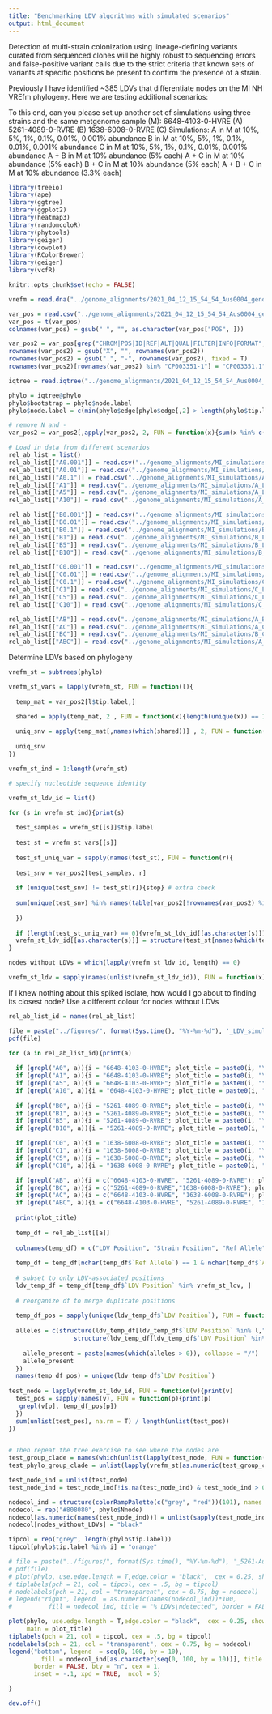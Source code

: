 ```yaml
---
title: "Benchmarking LDV algorithms with simulated scenarios"
output: html_document
---
```


Detection of multi-strain colonization using lineage-defining variants curated from sequenced clones will be highly robust to sequencing errors and false-positive variant calls due to the strict criteria that known sets of variants at specific positions be present to confirm the presence of a strain.

Previously I have identified ~385 LDVs that differentiate nodes on the MI NH VREfm phylogeny.
Here we are testing additional scenarios:

To this end, can you please set up another set of simulations using three strains and the same metgenome sample (M):
6648-4103-0-HVRE (A)
5261-4089-0-RVRE (B)
1638-6008-0-RVRE (C)
Simulations:
A in M at 10%, 5%, 1%, 0.1%, 0.01%, 0.001% abundance
B in M at 10%, 5%, 1%, 0.1%, 0.01%, 0.001% abundance
C in M at 10%, 5%, 1%, 0.1%, 0.01%, 0.001% abundance
A + B in M at 10% abundance (5% each)
A + C in M at 10% abundance (5% each)
B + C in M at 10% abundance (5% each)
A + B + C in M at 10% abundance (3.3% each)

```r
library(treeio)
library(ape)
library(ggtree)
library(ggplot2)
library(heatmap3)
library(randomcoloR)
library(phytools)
library(geiger)
library(cowplot)
library(RColorBrewer)
library(geiger)
library(vcfR)

knitr::opts_chunk$set(echo = FALSE)
```


```r
vrefm = read.dna("../genome_alignments/2021_04_12_15_54_54_Aus0004_genome_aln_w_alt_allele_unmapped.filtered_polymorphic_sites.fasta", format = "fasta")

var_pos = read.csv("../genome_alignments/2021_04_12_15_54_54_Aus0004_genome_aln_w_alt_allele_unmapped.summary_of_snp_distribution.csv", stringsAsFactors = F, header = T, skip = 3)
var_pos = t(var_pos)
colnames(var_pos) = gsub(" ", "", as.character(var_pos["POS", ]))

var_pos2 = var_pos[grep("CHROM|POS|ID|REF|ALT|QUAL|FILTER|INFO|FORMAT", x = rownames(var_pos), invert = T),]
rownames(var_pos2) = gsub("X", "", rownames(var_pos2))
rownames(var_pos2) = gsub(".", "-", rownames(var_pos2), fixed = T)
rownames(var_pos2)[rownames(var_pos2) %in% "CP003351-1"] = "CP003351.1"

iqtree = read.iqtree("../genome_alignments/2021_04_12_15_54_54_Aus0004_genome_aln_w_alt_allele_unmapped.treefile")

phylo = iqtree@phylo
phylo$bootstrap = phylo$node.label
phylo$node.label = c(min(phylo$edge[phylo$edge[,2] > length(phylo$tip.label),2]) - 1, phylo$edge[phylo$edge[,2] > length(phylo$tip.label),2])

# remove N and -
var_pos2 = var_pos2[,apply(var_pos2, 2, FUN = function(x){sum(x %in% c("N", "-")) == 0})]

# Load in data from different scenarios
rel_ab_list = list()
rel_ab_list[["A0.001"]] = read.csv("../genome_alignments/MI_simulations/A_LDV_abund_frequency_0.001perc.csv", stringsAsFactors = F)
rel_ab_list[["A0.01"]] = read.csv("../genome_alignments/MI_simulations/A_LDV_abund_frequency_0.01perc.csv", stringsAsFactors = F)
rel_ab_list[["A0.1"]] = read.csv("../genome_alignments/MI_simulations/A_LDV_abund_frequency_0.1perc.csv", stringsAsFactors = F)
rel_ab_list[["A1"]] = read.csv("../genome_alignments/MI_simulations/A_LDV_abund_frequency_1perc.csv", stringsAsFactors = F)
rel_ab_list[["A5"]] = read.csv("../genome_alignments/MI_simulations/A_LDV_abund_frequency_5perc.csv", stringsAsFactors = F)
rel_ab_list[["A10"]] = read.csv("../genome_alignments/MI_simulations/A_LDV_abund_frequency_10perc.csv", stringsAsFactors = F)

rel_ab_list[["B0.001"]] = read.csv("../genome_alignments/MI_simulations/B_LDV_abund_frequency_0.001perc.csv", stringsAsFactors = F)
rel_ab_list[["B0.01"]] = read.csv("../genome_alignments/MI_simulations/B_LDV_abund_frequency_0.01perc.csv", stringsAsFactors = F)
rel_ab_list[["B0.1"]] = read.csv("../genome_alignments/MI_simulations/B_LDV_abund_frequency_0.1perc.csv", stringsAsFactors = F)
rel_ab_list[["B1"]] = read.csv("../genome_alignments/MI_simulations/B_LDV_abund_frequency_1perc.csv", stringsAsFactors = F)
rel_ab_list[["B5"]] = read.csv("../genome_alignments/MI_simulations/B_LDV_abund_frequency_5perc.csv", stringsAsFactors = F)
rel_ab_list[["B10"]] = read.csv("../genome_alignments/MI_simulations/B_LDV_abund_frequency_10perc.csv", stringsAsFactors = F)

rel_ab_list[["C0.001"]] = read.csv("../genome_alignments/MI_simulations/C_LDV_abund_frequency_0.001perc.csv", stringsAsFactors = F)
rel_ab_list[["C0.01"]] = read.csv("../genome_alignments/MI_simulations/C_LDV_abund_frequency_0.01perc.csv", stringsAsFactors = F)
rel_ab_list[["C0.1"]] = read.csv("../genome_alignments/MI_simulations/C_LDV_abund_frequency_0.1perc.csv", stringsAsFactors = F)
rel_ab_list[["C1"]] = read.csv("../genome_alignments/MI_simulations/C_LDV_abund_frequency_1perc.csv", stringsAsFactors = F)
rel_ab_list[["C5"]] = read.csv("../genome_alignments/MI_simulations/C_LDV_abund_frequency_5perc.csv", stringsAsFactors = F)
rel_ab_list[["C10"]] = read.csv("../genome_alignments/MI_simulations/C_LDV_abund_frequency_10perc.csv", stringsAsFactors = F)

rel_ab_list[["AB"]] = read.csv("../genome_alignments/MI_simulations/A_B_in_M_LDV_abund_frequency.csv", stringsAsFactors = F)
rel_ab_list[["AC"]] = read.csv("../genome_alignments/MI_simulations/A_C_in_M_LDV_abund_frequency.csv", stringsAsFactors = F)
rel_ab_list[["BC"]] = read.csv("../genome_alignments/MI_simulations/B_C_in_M_LDV_abund_frequency.csv", stringsAsFactors = F)
rel_ab_list[["ABC"]] = read.csv("../genome_alignments/MI_simulations/A_B_C_in_M_LDV_abund_frequency.csv", stringsAsFactors = F)

```

Determine LDVs based on phylogeny
```r
vrefm_st = subtrees(phylo)

vrefm_st_vars = lapply(vrefm_st, FUN = function(l){
  
  temp_mat = var_pos2[l$tip.label,]

  shared = apply(temp_mat, 2 , FUN = function(x){length(unique(x)) == 1})
  
  uniq_snv = apply(temp_mat[,names(which(shared))] , 2, FUN = function(x){unique(x)})
  
  uniq_snv
})

vrefm_st_ind = 1:length(vrefm_st) 

# specify nucleotide sequence identity

vrefm_st_ldv_id = list()

for (s in vrefm_st_ind){print(s)
  
  test_samples = vrefm_st[[s]]$tip.label
  
  test_st = vrefm_st_vars[[s]]
  
  test_st_uniq_var = sapply(names(test_st), FUN = function(r){
    
  test_snv = var_pos2[test_samples, r]
  
  if (unique(test_snv) != test_st[r]){stop} # extra check
  
  sum(unique(test_snv) %in% names(table(var_pos2[!rownames(var_pos2) %in% test_samples,r]))) == 0
    
  })
  
  if (length(test_st_uniq_var) == 0){vrefm_st_ldv_id[[as.character(s)]] = NULL}else{
  vrefm_st_ldv_id[[as.character(s)]] = structure(test_st[names(which(test_st_uniq_var))], names = names(which(test_st_uniq_var)))}
}

nodes_without_LDVs = which(lapply(vrefm_st_ldv_id, length) == 0)

vrefm_st_ldv = sapply(names(unlist(vrefm_st_ldv_id)), FUN = function(x){strsplit(x = x, split = ".", fixed = T)[[1]][2]})
```


If I knew nothing about this spiked isolate, how would I go about to finding its closest node?
Use a different colour for nodes without LDVs
```r
rel_ab_list_id = names(rel_ab_list)

file = paste("../figures/", format(Sys.time(), "%Y-%m-%d"), '_LDV_simulations_ABC.pdf', sep = "");
pdf(file)

for (a in rel_ab_list_id){print(a)
  
  if (grepl("A0", a)){i = "6648-4103-0-HVRE"; plot_title = paste0(i, "\n(", gsub("A", "", a), "%)")}
  if (grepl("A1", a)){i = "6648-4103-0-HVRE"; plot_title = paste0(i, "\n(", gsub("A", "", a), "%)")}
  if (grepl("A5", a)){i = "6648-4103-0-HVRE"; plot_title = paste0(i, "\n(", gsub("A", "", a), "%)")}
  if (grepl("A10", a)){i = "6648-4103-0-HVRE"; plot_title = paste0(i, "\n(", gsub("A", "", a), "%)")}
  
  if (grepl("B0", a)){i = "5261-4089-0-RVRE"; plot_title = paste0(i, "\n(", gsub("B", "", a), "%)")}
  if (grepl("B1", a)){i = "5261-4089-0-RVRE"; plot_title = paste0(i, "\n(", gsub("B", "", a), "%)")}
  if (grepl("B5", a)){i = "5261-4089-0-RVRE"; plot_title = paste0(i, "\n(", gsub("B", "", a), "%)")}
  if (grepl("B10", a)){i = "5261-4089-0-RVRE"; plot_title = paste0(i, "\n(", gsub("B", "", a), "%)")}

  if (grepl("C0", a)){i = "1638-6008-0-RVRE"; plot_title = paste0(i, "\n(", gsub("C", "", a), "%)")}
  if (grepl("C1", a)){i = "1638-6008-0-RVRE"; plot_title = paste0(i, "\n(", gsub("C", "", a), "%)")}
  if (grepl("C5", a)){i = "1638-6008-0-RVRE"; plot_title = paste0(i, "\n(", gsub("C", "", a), "%)")}
  if (grepl("C10", a)){i = "1638-6008-0-RVRE"; plot_title = paste0(i, "\n(", gsub("C", "", a), "%)")}

  if (grepl("AB", a)){i = c("6648-4103-0-HVRE", "5261-4089-0-RVRE"); plot_title = paste0(i[1], " + ", i[2], "\n (5% each)")}
  if (grepl("BC", a)){i = c("5261-4089-0-RVRE","1638-6008-0-RVRE"); plot_title = paste0(i[1], " + ", i[2], "\n (5% each)")}
  if (grepl("AC", a)){i = c("6648-4103-0-HVRE", "1638-6008-0-RVRE"); plot_title = paste0(i[1], " + ", i[2], "\n (5% each)")}
  if (grepl("ABC", a)){i = c("6648-4103-0-HVRE", "5261-4089-0-RVRE", "1638-6008-0-RVRE"); plot_title = paste0(i[1], " + ", i[2], " + ", i[3], "\n (3.33% each)")}
  
  print(plot_title)
  
  temp_df = rel_ab_list[[a]]
  
  colnames(temp_df) = c("LDV Position", "Strain Position", "Ref Allele", "Ref Allele Freq", "ALT Allele", "ALT Allele Freq")
  
  temp_df = temp_df[nchar(temp_df$`Ref Allele`) == 1 & nchar(temp_df$`ALT Allele`) == 1,]
  
  # subset to only LDV-associated positions
  ldv_temp_df = temp_df[temp_df$`LDV Position` %in% vrefm_st_ldv, ]
  
  # reorganize df to merge duplicate positions
  
  temp_df_pos = sapply(unique(ldv_temp_df$`LDV Position`), FUN = function(l){
    
  alleles = c(structure(ldv_temp_df[ldv_temp_df$`LDV Position` %in% l,"Ref Allele Freq"], names = ldv_temp_df[ldv_temp_df$`LDV Position` %in% l,"Ref Allele"]), 
                  structure(ldv_temp_df[ldv_temp_df$`LDV Position` %in% l,"ALT Allele Freq"], names = ldv_temp_df[ldv_temp_df$`LDV Position` %in% l,"ALT Allele"]))
    
    allele_present = paste(names(which(alleles > 0)), collapse = "/")
    allele_present
  })
  names(temp_df_pos) = unique(ldv_temp_df$`LDV Position`)
  
test_node = lapply(vrefm_st_ldv_id, FUN = function(v){print(v)
  test_pos = sapply(names(v), FUN = function(p){print(p)
   grepl(v[p], temp_df_pos[p])
  })
  sum(unlist(test_pos), na.rm = T) / length(unlist(test_pos))
})


# Then repeat the tree exercise to see where the nodes are
test_group_clade = names(which(unlist(lapply(test_node, FUN = function(n){n > 0}))))
test_phylo_group_clade = unlist(lapply(vrefm_st[as.numeric(test_group_clade)], FUN = function(x){x$name}))

test_node_ind = unlist(test_node)
test_node_ind = test_node_ind[!is.na(test_node_ind) & test_node_ind > 0]

nodecol_ind = structure(colorRampPalette(c("grey", "red"))(101), names = 0:100)
nodecol = rep("#808080", phylo$Nnode)
nodecol[as.numeric(names(test_node_ind))] = unlist(sapply(test_node_ind, FUN = function(d){nodecol_ind[as.character(round(d*100))]}))
nodecol[nodes_without_LDVs] = "black"

tipcol = rep("grey", length(phylo$tip.label))
tipcol[phylo$tip.label %in% i] = "orange"

# file = paste("../figures/", format(Sys.time(), "%Y-%m-%d"), '_5261-Aus0004-varcall-with-mg-with_node.pdf', sep = "");
# pdf(file)
# plot(phylo, use.edge.length = T,edge.color = "black",  cex = 0.25, show.tip.label =F, pch =16)
# tiplabels(pch = 21, col = tipcol, cex = .5, bg = tipcol)
# nodelabels(pch = 21, col = "transparent", cex = 0.75, bg = nodecol)
# legend("right", legend  = as.numeric(names(nodecol_ind))*100,
#          fill = nodecol_ind, title = "% LDVs\ndetected", border = FALSE, bty = "n", cex = 1, inset =0, xpd = TRUE)

plot(phylo, use.edge.length = T,edge.color = "black",  cex = 0.25, show.tip.label =F, pch =16, 
     main = plot_title)
tiplabels(pch = 21, col = tipcol, cex = .5, bg = tipcol)
nodelabels(pch = 21, col = "transparent", cex = 0.75, bg = nodecol)
legend("bottom", legend  = seq(0, 100, by = 10),
         fill = nodecol_ind[as.character(seq(0, 100, by = 10))], title = "% LDVs detected", 
       border = FALSE, bty = "n", cex = 1,
       inset = -.1, xpd = TRUE,  ncol = 5)

}

dev.off()
``` 
